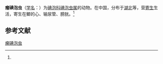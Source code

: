 {{Speciesbox
| name = 瘤碘泡虫
| status = 
| status_system = 
| image = 
| genus = Myxobolus
| species = tuberculus
| authority = (Nie et Li, 1992)<ref name='id9611'>{{cite web| url =http://www.bioinfo.cn/db05/BjdwSpecies.php?action=view&id=9611| title =瘤碘泡虫| work =《中国动物物种编目数据库》| publisher =中国科学院微生物研究所| author =中国科学院动物研究所| accessdate =2009-04-16| deadurl =yes| archiveurl =https://web.archive.org/web/20160305054631/http://www.bioinfo.cn/db05/BjdwSpecies.php?action=view&id=9611| archivedate =2016-03-05}}</ref>
}}

'''瘤碘泡虫'''（[[学名|学名]]：{{lang|la|''Myxobolus tuberculus''}}）为[[碘泡科|碘泡科]][[碘泡虫属|碘泡虫属]]的动物。在中国，分布于[[湖北|湖北]]等，营[[寄生|寄生]]生活，寄生在鲫的心、输尿管、膀胱。<ref name='id9611'/>

== 参考文献 ==
{{reflist}}

{{Wikispecies|Myxobolus tuberculus}}

[[Category:碘泡虫属|瘤碘泡虫]]


{{Cnidarian-stub}}